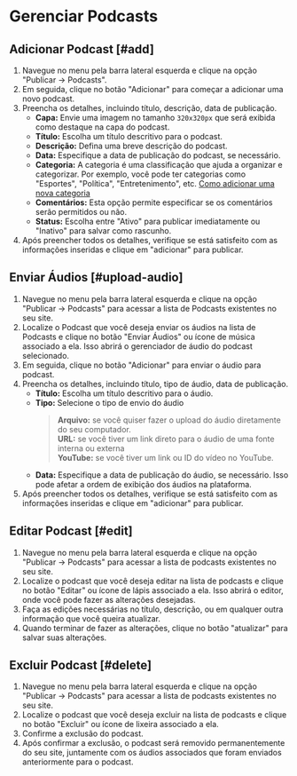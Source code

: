 # Gerenciar Podcasts

## Adicionar Podcast [#add]

1. Navegue no menu pela barra lateral esquerda e clique na opção "Publicar -> Podcasts".
2. Em seguida, clique no botão "Adicionar" para começar a adicionar uma novo podcast.
3. Preencha os detalhes, incluindo título, descrição, data de publicação.
    - **Capa:** Envie uma imagem no tamanho `320x320px` que será exibida como destaque na capa do podcast.
    - **Título:** Escolha um título descritivo para o podcast.
    - **Descrição:** Defina uma breve descrição do podcast.
    - **Data:** Especifique a data de publicação do podcast, se necessário.
    - **Categoria:** A categoria é uma classificação que ajuda a organizar e categorizar. Por exemplo, você pode ter categorias como "Esportes", "Política", "Entretenimento", etc. [Como adicionar uma nova categoria](categories#add)
    - **Comentários:** Esta opção permite especificar se os comentários serão permitidos ou não.
    - **Status:** Escolha entre "Ativo" para publicar imediatamente ou "Inativo" para salvar como rascunho.
4. Após preencher todos os detalhes, verifique se está satisfeito com as informações inseridas e clique em "adicionar" para publicar.

## Enviar Áudios [#upload-audio]

1. Navegue no menu pela barra lateral esquerda e clique na opção "Publicar -> Podcasts" para acessar a lista de Podcasts existentes no seu site.
2. Localize o Podcast que você deseja enviar os áudios na lista de Podcasts e clique no botão "Enviar Áudios" ou ícone de música associado a ela. Isso abrirá o gerenciador de áudio do podcast selecionado.
3. Em seguida, clique no botão "Adicionar" para enviar o áudio para podcast.
4. Preencha os detalhes, incluindo título, tipo de áudio, data de publicação.
    - **Título:** Escolha um título descritivo para o áudio.
    - **Tipo:** Selecione o tipo de envio do áudio
        > **Arquivo:** se você quiser fazer o upload do áudio diretamente do seu computador. \
        > **URL:** se você tiver um link direto para o áudio de uma fonte interna ou externa \
        > **YouTube:** se você tiver um link ou ID do vídeo no YouTube.
    - **Data:** Especifique a data de publicação do áudio, se necessário. Isso pode afetar a ordem de exibição dos áudios na plataforma.
5. Após preencher todos os detalhes, verifique se está satisfeito com as informações inseridas e clique em "adicionar" para publicar.

## Editar Podcast [#edit]

1. Navegue no menu pela barra lateral esquerda e clique na opção "Publicar -> Podcasts" para acessar a lista de podcasts existentes no seu site.
2. Localize o podcast que você deseja editar na lista de podcasts e clique no botão "Editar" ou ícone de lápis associado a ela. Isso abrirá o editor, onde você pode fazer as alterações desejadas.
3. Faça as edições necessárias no título, descrição, ou em qualquer outra informação que você queira atualizar.
4. Quando terminar de fazer as alterações, clique no botão "atualizar" para salvar suas alterações.

## Excluir Podcast [#delete]

1. Navegue no menu pela barra lateral esquerda e clique na opção "Publicar -> Podcasts" para acessar a lista de podcasts existentes no seu site.
2. Localize o podcast que você deseja excluir na lista de podcasts e clique no botão "Excluir" ou ícone de lixeira associado a ela.
3. Confirme a exclusão do podcast.
4. Após confirmar a exclusão, o podcast será removido permanentemente do seu site, juntamente com os áudios associados que foram enviados anteriormente para o podcast.
